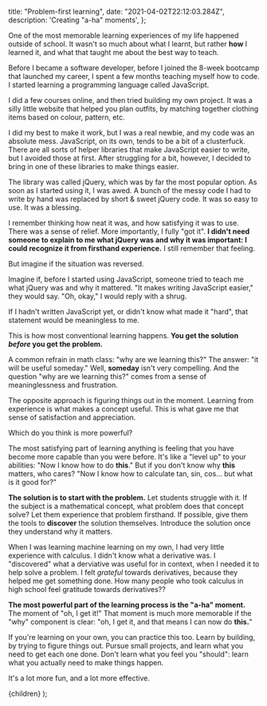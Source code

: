 
  title: "Problem-first learning",
  date: "2021-04-02T22:12:03.284Z",
  description: 'Creating "a-ha" moments',
};

One of the most memorable learning experiences of my life happened outside of school. It wasn't so much about what I learnt, but rather **how** I learned it, and what that taught me about the best way to teach.

Before I became a software developer, before I joined the 8-week bootcamp that launched my career, I spent a few months teaching myself how to code. I started learning a programming language called JavaScript.

I did a few courses online, and then tried building my own project. It was a silly little website that helped you plan outfits, by matching together clothing items based on colour, pattern, etc.

I did my best to make it work, but I was a real newbie, and my code was an absolute mess. JavaScript, on its own, tends to be a bit of a clusterfuck. There are all sorts of helper libraries that make JavaScript easier to write, but I avoided those at first. After struggling for a bit, however, I decided to bring in one of these libraries to make things easier.

The library was called jQuery, which was by far the most popular option. As soon as I started using it, I was awed. A bunch of the messy code I had to write by hand was replaced by short & sweet jQuery code. It was so easy to use. It was a blessing.

I remember thinking how neat it was, and how satisfying it was to use. There was a sense of relief. More importantly, I fully "got it". **I didn't need someone to explain to me what jQuery was and why it was important: I could recognize it from firsthand experience.** I still remember that feeling.

But imagine if the situation was reversed.

Imagine if, before I started using JavaScript, someone tried to teach me what jQuery was and why it mattered. "It makes writing JavaScript easier," they would say. "Oh, okay," I would reply with a shrug.

If I hadn't written JavaScript yet, or didn't know what made it "hard", that statement would be meaningless to me.

This is how most conventional learning happens. **You get the solution _before_ you get the problem.**

A common refrain in math class: "why are we learning this?" The answer: "it will be useful someday." Well, **someday** isn't very compelling. And the question "why are we learning this?" comes from a sense of meaninglessness and frustration.

The opposite approach is figuring things out in the moment. Learning from experience is what makes a concept useful. This is what gave me that sense of satisfaction and appreciation.

Which do you think is more powerful?

The most satisfying part of learning anything is feeling that you have become more capable than you were before. It's like a "level up" to your abilities: "Now I know how to do **this**." But if you don't know why **this** matters, who cares? "Now I know how to calculate tan, sin, cos... but what is it good for?"

**The solution is to start with the problem.** Let students struggle with it. If the subject is a mathematical concept, what problem does that concept solve? Let them experience that problem firsthand. If possible, give them the tools to **discover** the solution themselves. Introduce the solution once they understand why it matters.

When I was learning machine learning on my own, I had very little experience with calculus. I didn't know what a derivative was. I "discovered" what a derviative was useful for in context, when I needed it to help solve a problem. I felt _grateful_ towards derivatives, because they helped me get something done. How many people who took calculus in high school feel gratitude towards derivatives??

**The most powerful part of the learning process is the "a-ha" moment.** The moment of "oh, I get it!" That moment is much more memorable if the "why" component is clear: "oh, I get it, and that means I can now do **this.**"

If you're learning on your own, you can practice this too. Learn by building, by trying to figure things out. Pursue small projects, and learn what you need to get each one done. Don't learn what you feel you "should": learn what you actually need to make things happen.

It's a lot more fun, and a lot more effective.

  <ArticleLayout meta={meta}>{children}</ArticleLayout>
);